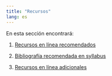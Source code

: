 ```yaml
---
title: "Recursos"
lang: es
---
```


En esta sección encontrará:

#. [Recursos en línea recomendados](enlinea/en-linea.html)

#. [Bibliografía recomendada en syllabus](syllabus/syllabus.html)

#. [Recursos en línea adicionales](adicionales/adicionales.html)
